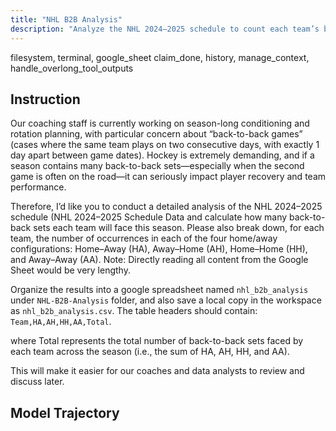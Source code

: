 ```yaml
---
title: "NHL B2B Analysis"
description: "Analyze the NHL 2024–2025 schedule to count each team’s back-to-back games by home/away configuration."
---
```


<Columns cols={2}>
  <Card title="MCP Server" icon="cloud">
    filesystem, terminal, google_sheet
  </Card>
  <Card title="Local Tool" icon="terminal">
    claim_done, history, manage_context, handle_overlong_tool_outputs
  </Card>
</Columns>

## Instruction

Our coaching staff is currently working on season-long conditioning and rotation planning, with particular concern about “back-to-back games” (cases where the same team plays on two consecutive days, with exactly 1 day apart between game dates). Hockey is extremely demanding, and if a season contains many back-to-back sets—especially when the second game is often on the road—it can seriously impact player recovery and team performance.

Therefore, I’d like you to conduct a detailed analysis of the NHL 2024–2025 schedule (NHL 2024–2025 Schedule Data and calculate how many back-to-back sets each team will face this season. Please also break down, for each team, the number of occurrences in each of the four home/away configurations: Home–Away (HA), Away–Home (AH), Home–Home (HH), and Away–Away (AA). Note: Directly reading all content from the Google Sheet would be very lengthy.

Organize the results into a google spreadsheet named `nhl_b2b_analysis` under `NHL-B2B-Analysis` folder, and also save a local copy in the workspace as `nhl_b2b_analysis.csv`. The table headers should contain: `Team,HA,AH,HH,AA,Total`.

where Total represents the total number of back-to-back sets faced by each team across the season (i.e., the sum of HA, AH, HH, and AA).

This will make it easier for our coaches and data analysts to review and discuss later.


## Model Trajectory
